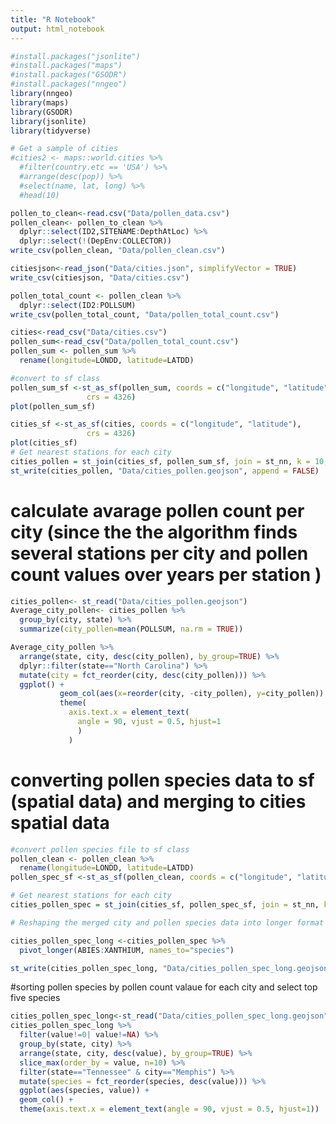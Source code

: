 ```yaml
---
title: "R Notebook"
output: html_notebook
---
```

```r
#install.packages("jsonlite")
#install.packages("maps")
#install.packages("GSODR")
#install.packages("nngeo")
library(nngeo)
library(maps)
library(GSODR)
library(jsonlite)
library(tidyverse)
```

```r
# Get a sample of cities
#cities2 <- maps::world.cities %>% 
  #filter(country.etc == 'USA') %>% 
  #arrange(desc(pop)) %>%
  #select(name, lat, long) %>% 
  #head(10)

pollen_to_clean<-read.csv("Data/pollen_data.csv")
pollen_clean<- pollen_to_clean %>% 
  dplyr::select(ID2,SITENAME:DepthAtLoc) %>% 
  dplyr::select(!(DepEnv:COLLECTOR))
write_csv(pollen_clean, "Data/pollen_clean.csv")

citiesjson<-read_json("Data/cities.json", simplifyVector = TRUE)
write_csv(citiesjson, "Data/cities.csv")

pollen_total_count <- pollen_clean %>% 
  dplyr::select(ID2:POLLSUM)
write_csv(pollen_total_count, "Data/pollen_total_count.csv")   

```

```r

cities<-read_csv("Data/cities.csv")
pollen_sum<-read_csv("Data/pollen_total_count.csv")
pollen_sum <- pollen_sum %>% 
  rename(longitude=LONDD, latitude=LATDD)

#convert to sf class 
pollen_sum_sf <-st_as_sf(pollen_sum, coords = c("longitude", "latitude"), 
                 crs = 4326)
plot(pollen_sum_sf)

cities_sf <-st_as_sf(cities, coords = c("longitude", "latitude"), 
                 crs = 4326)
plot(cities_sf)
# Get nearest stations for each city
cities_pollen = st_join(cities_sf, pollen_sum_sf, join = st_nn, k = 10, maxdist = 100000)
st_write(cities_pollen, "Data/cities_pollen.geojson", append = FALSE)

```

# calculate avarage pollen count per city (since the the algorithm finds several stations per city and pollen count values over years per station )
```r
cities_pollen<- st_read("Data/cities_pollen.geojson")
Average_city_pollen<- cities_pollen %>% 
  group_by(city, state) %>% 
  summarize(city_pollen=mean(POLLSUM, na.rm = TRUE))

Average_city_pollen %>%
  arrange(state, city, desc(city_pollen), by_group=TRUE) %>%
  dplyr::filter(state=="North Carolina") %>%
  mutate(city = fct_reorder(city, desc(city_pollen))) %>% 
  ggplot() +
           geom_col(aes(x=reorder(city, -city_pollen), y=city_pollen)) +
           theme(
             axis.text.x = element_text(
               angle = 90, vjust = 0.5, hjust=1
               )
             )
```


# converting pollen species data to sf (spatial data) and merging to cities spatial data
```r
#convert pollen species file to sf class 
pollen_clean <- pollen_clean %>% 
  rename(longitude=LONDD, latitude=LATDD)
pollen_spec_sf <-st_as_sf(pollen_clean, coords = c("longitude", "latitude"), crs = 4326)

# Get nearest stations for each city
cities_pollen_spec = st_join(cities_sf, pollen_spec_sf, join = st_nn, k = 100, maxdist = 100000)

# Reshaping the merged city and pollen species data into longer format

cities_pollen_spec_long <-cities_pollen_spec %>%
  pivot_longer(ABIES:XANTHIUM, names_to="species")

st_write(cities_pollen_spec_long, "Data/cities_pollen_spec_long.geojson", append = FALSE)
```

#sorting pollen species by pollen count valaue for each city and select top five species
```r
cities_pollen_spec_long<-st_read("Data/cities_pollen_spec_long.geojson")
cities_pollen_spec_long %>%
  filter(value!=0| value!=NA) %>% 
  group_by(state, city) %>% 
  arrange(state, city, desc(value), by_group=TRUE) %>% 
  slice_max(order_by = value, n=10) %>% 
  filter(state=="Tennessee" & city=="Memphis") %>% 
  mutate(species = fct_reorder(species, desc(value))) %>% 
  ggplot(aes(species, value)) + 
  geom_col() +
  theme(axis.text.x = element_text(angle = 90, vjust = 0.5, hjust=1))
```

